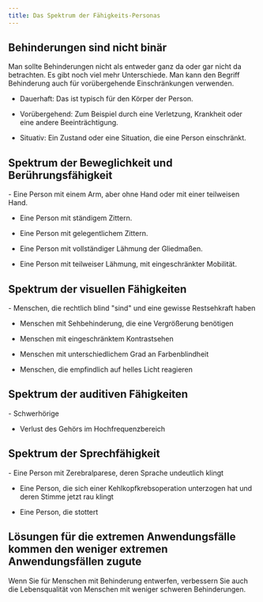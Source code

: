 ```yaml
---
title: Das Spektrum der Fähigkeits-Personas
---
```



## Behinderungen sind nicht binär

Man sollte Behinderungen nicht als entweder ganz da oder gar nicht da betrachten. Es gibt noch viel mehr Unterschiede. Man kann
den Begriff Behinderung auch für vorübergehende Einschränkungen verwenden.

- Dauerhaft: Das ist typisch für den Körper der Person.

- Vorübergehend: Zum Beispiel durch eine Verletzung, Krankheit oder eine andere Beeinträchtigung.

- Situativ: Ein Zustand oder eine Situation, die eine Person einschränkt.

## Spektrum der Beweglichkeit und Berührungsfähigkeit

<Aside title='Unterschiede bei Menschen mit dauerhaften Mobilitätsbehinderungen:'>
  - Eine Person mit einem Arm, aber ohne Hand oder mit einer teilweisen Hand.

  - Eine Person mit ständigem Zittern.

  - Eine Person mit gelegentlichem Zittern.

  - Eine Person mit vollständiger Lähmung der Gliedmaßen.

  - Eine Person mit teilweiser Lähmung, mit eingeschränkter Mobilität.
</Aside>

## Spektrum der visuellen Fähigkeiten

<Aside title='Unterschiede bei Menschen mit dauerhaften Sehbehinderungen:'>
  - Menschen, die rechtlich blind "sind" und eine gewisse Restsehkraft haben

  - Menschen mit Sehbehinderung, die eine Vergrößerung benötigen

  - Menschen mit eingeschränktem Kontrastsehen

  - Menschen mit unterschiedlichem Grad an Farbenblindheit

  - Menschen, die empfindlich auf helles Licht reagieren
</Aside>

## Spektrum der auditiven Fähigkeiten

<Aside title='Unterschiede bei Menschen mit dauerhaften Hörbehinderungen:'>
  - Schwerhörige

  - Verlust des Gehörs im Hochfrequenzbereich
</Aside>

## Spektrum der Sprechfähigkeit

<Aside title='Unterschiede bei Menschen mit dauerhaften Sprachbehinderungen:'>
  - Eine Person mit Zerebralparese, deren Sprache undeutlich klingt

  - Eine Person, die sich einer Kehlkopfkrebsoperation unterzogen hat und deren Stimme jetzt rau klingt

  - Eine Person, die stottert
</Aside>

## Lösungen für die extremen Anwendungsfälle kommen den weniger extremen Anwendungsfällen zugute

Wenn Sie für Menschen mit Behinderung entwerfen, verbessern Sie auch die Lebensqualität von Menschen mit weniger schweren
Behinderungen.
